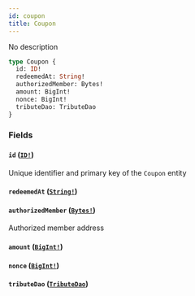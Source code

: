 ```yaml
---
id: coupon
title: Coupon
---
```


No description

```graphql
type Coupon {
  id: ID!
  redeemedAt: String!
  authorizedMember: Bytes!
  amount: BigInt!
  nonce: BigInt!
  tributeDao: TributeDao
}
```

### Fields

#### `id` ([`ID!`](/schema/scalars/id))

Unique identifier and primary key of the `Coupon` entity

#### `redeemedAt` ([`String!`](/schema/scalars/string))

#### `authorizedMember` ([`Bytes!`](/schema/scalars/bytes))

Authorized member address

#### `amount` ([`BigInt!`](/schema/scalars/big-int))

#### `nonce` ([`BigInt!`](/schema/scalars/big-int))

#### `tributeDao` ([`TributeDao`](/schema/objects/tribute-dao))
